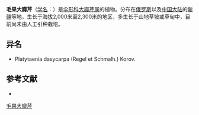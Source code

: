 {{NoteTA|G1=LS}}
{{Speciesbox
| name = 毛果大瓣芹
| status = 
| status_system = 
| image = 
| genus = Semenovia
| species = dasycarpa
| authority = (Regel et Schmalh.) Korov.
}}

'''毛果大瓣芹'''（[[学名|学名]]：{{lang|la|''Semenovia dasycarpa''}}）是[[伞形科|伞形科]][[大瓣芹属|大瓣芹属]]的植物。分布在[[俄罗斯|俄罗斯]]以及[[中国大陆|中国大陆]]的[[新疆|新疆]]等地，生长于海拔2,000米至2,300米的地区，多生长于山地草坡或草甸中，目前尚未由人工引种栽培。

== 异名 ==
* Platytaenia dasycarpa (Regel et Schmalh.) Korov.

== 参考文献 ==
<div class="references-small">
* {{cite web| url =http://www.bioinfo.cn/db05/KmzwSpecies.php?action=view&id=23105| title =毛果大瓣芹| work =《中国高等植物数据库全库》| publisher =中国科学院微生物研究所| author =昆明植物研究所| accessdate =2009-02-26| deadurl =yes| archiveurl =https://web.archive.org/web/20160305043407/http://www.bioinfo.cn/db05/KmzwSpecies.php?action=view&id=23105| archivedate =2016-03-05}}
</div>
{{Taxonbar|from=Q11127181}}

[[Category:大瓣芹属|毛果大瓣芹]]


{{Apiales-stub}}